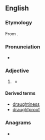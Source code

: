 ==English==

===Etymology===
From {{af|en|draught|-y}}.

===Pronunciation===
* {{a|UK}} {{IPA|en|/dɹɑːfti/}}

===Adjective===
{{en-adj|er}}

# {{lb|en|British spelling}} {{standard spelling of|en|drafty}}
#* {{quote-journal|en|year=1962|month=October|author=Brian Haresnape|title=Focus on B.R. passenger stations|journal=Modern Railways|page=249|text=To lovers of Victoriana it will not be necessary to enlarge on the original beauty of many [old stations], but to the modern traveller romantic nostalgia will not compensate for bleak, '''draughty''' waiting rooms, ancient sanitation, uncomfortable grimy seats and gas lighting; he is likely to prefer the comforts of a modern car on a winter's morning.}}

====Derived terms====
* [[draughtiness]]
* [[draughtproof]]

===Anagrams===
* {{anagrams|en|a=adghrtuy|Daughtry}}
